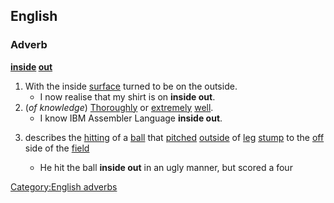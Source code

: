 ==English==
===Adverb===
'''[[inside]] [[out]]'''
#With the inside [[surface]] turned to be on the outside.
#* I now realise that my shirt is on '''inside out'''.
#(''of knowledge'') [[Thoroughly]] or [[extremely]] [[well]].
#* I know IBM Assembler Language '''inside out'''.
#{{cricket}} describes the [[hitting]] of a [[ball]] that [[pitched]] [[outside]] of [[leg]] [[stump]] to the [[off]] side of the [[field]]
#* He hit the ball '''inside out''' in an ugly manner, but scored a four
[[Category:English adverbs]]